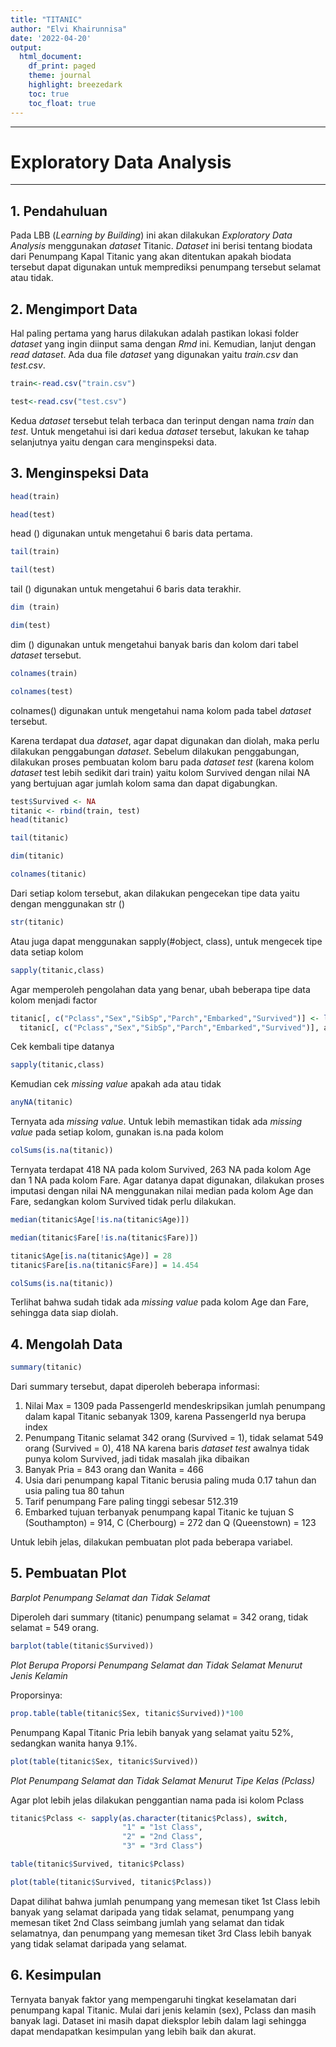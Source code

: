 ---
title: "TITANIC"
author: "Elvi Khairunnisa"
date: '2022-04-20'
output:
  html_document:
    df_print: paged
    theme: journal
    highlight: breezedark
    toc: true
    toc_float: true
---
***
# Exploratory Data Analysis
***

## 1. Pendahuluan

Pada LBB (*Learning by Building*) ini akan dilakukan *Exploratory Data Analysis* menggunakan *dataset* Titanic. 
*Dataset* ini berisi tentang biodata dari Penumpang Kapal Titanic yang akan ditentukan apakah biodata tersebut dapat digunakan untuk memprediksi penumpang tersebut selamat atau tidak.
 

## 2. Mengimport Data

Hal paling pertama yang harus dilakukan adalah pastikan lokasi folder *dataset* yang ingin diinput sama dengan *Rmd* ini. 
Kemudian, lanjut dengan *read dataset*. Ada dua file *dataset* yang digunakan yaitu *train.csv* dan *test.csv*.

```{r}
train<-read.csv("train.csv")
```
```{r}
test<-read.csv("test.csv")
```

Kedua *dataset* tersebut telah terbaca dan terinput dengan nama *train* dan *test*. 
Untuk mengetahui isi dari kedua *dataset* tersebut, lakukan ke tahap selanjutnya yaitu dengan cara menginspeksi data.


## 3. Menginspeksi Data

```{r}
head(train)
```
```{r}
head(test)
```
head () digunakan untuk mengetahui 6 baris data pertama.

```{r}
tail(train)
```
```{r}
tail(test)
```

tail () digunakan untuk mengetahui 6 baris data terakhir.

```{r}
dim (train)
```
```{r}
dim(test)
```

dim () digunakan untuk mengetahui banyak baris dan kolom dari tabel *dataset* tersebut.

```{r}
colnames(train)
```
```{r}
colnames(test)
```

colnames() digunakan untuk mengetahui nama kolom pada tabel *dataset* tersebut.

Karena terdapat dua *dataset*, agar dapat digunakan dan diolah, maka perlu dilakukan penggabungan *dataset*. 
Sebelum dilakukan penggabungan, dilakukan proses pembuatan kolom baru pada *dataset test* (karena kolom *dataset* test lebih sedikit dari train) yaitu kolom Survived dengan nilai NA yang bertujuan agar jumlah kolom sama dan dapat digabungkan.

```{r}
test$Survived <- NA
titanic <- rbind(train, test)
head(titanic)
```
```{r}
tail(titanic)
```
```{r}
dim(titanic)
```
```{r}
colnames(titanic)
```
Dari setiap kolom tersebut, akan dilakukan pengecekan tipe data yaitu dengan menggunakan str ()
```{r}
str(titanic)
```
Atau juga dapat menggunakan sapply(#object, class), untuk mengecek tipe data setiap kolom

```{r}
sapply(titanic,class)
```

Agar memperoleh pengolahan data yang benar, ubah beberapa tipe data kolom menjadi factor
```{r}
titanic[, c("Pclass","Sex","SibSp","Parch","Embarked","Survived")] <- lapply(
  titanic[, c("Pclass","Sex","SibSp","Parch","Embarked","Survived")], as.factor)
```

Cek kembali tipe datanya
```{r}
sapply(titanic,class)
```

Kemudian cek *missing value* apakah ada atau tidak

```{r}
anyNA(titanic)
```
Ternyata ada *missing value*. Untuk lebih memastikan tidak ada *missing value* pada setiap kolom, gunakan is.na pada kolom

```{r}
colSums(is.na(titanic))
```

Ternyata terdapat 418 NA pada kolom Survived, 263 NA pada kolom Age dan 1 NA pada kolom Fare. 
Agar datanya dapat digunakan, dilakukan proses imputasi dengan nilai NA menggunakan nilai median pada kolom Age dan Fare, sedangkan kolom Survived tidak perlu dilakukan. 
```{r}
median(titanic$Age[!is.na(titanic$Age)])
```

```{r}
median(titanic$Fare[!is.na(titanic$Fare)])
```
```{r}
titanic$Age[is.na(titanic$Age)] = 28
titanic$Fare[is.na(titanic$Fare)] = 14.454
```

```{r}
colSums(is.na(titanic))
```
Terlihat bahwa sudah tidak ada *missing value* pada kolom Age dan Fare, sehingga data siap diolah.

## 4. Mengolah Data

```{r}
summary(titanic)
```
Dari summary tersebut, dapat diperoleh beberapa informasi:

1. Nilai Max = 1309 pada PassengerId mendeskripsikan jumlah penumpang dalam kapal Titanic sebanyak 1309, karena PassengerId nya berupa index
2. Penumpang Titanic selamat 342 orang (Survived = 1), tidak selamat 549 orang (Survived = 0), 418 NA karena baris *dataset test* awalnya tidak punya kolom Survived, jadi tidak masalah jika dibaikan
3. Banyak Pria = 843 orang dan Wanita = 466
4. Usia dari penumpang kapal Titanic berusia paling muda 0.17 tahun dan usia paling tua 80 tahun
5. Tarif penumpang Fare paling tinggi sebesar 512.319
6. Embarked tujuan terbanyak penumpang kapal Titanic ke tujuan S (Southampton) = 914, C (Cherbourg) = 272 dan Q (Queenstown) = 123


Untuk lebih jelas, dilakukan pembuatan plot pada beberapa variabel.

## 5. Pembuatan Plot

*Barplot Penumpang Selamat dan Tidak Selamat*

Diperoleh dari summary (titanic) penumpang selamat = 342 orang, tidak selamat = 549 orang.
```{r}
barplot(table(titanic$Survived))
```


*Plot Berupa Proporsi Penumpang Selamat dan Tidak Selamat Menurut Jenis Kelamin*

Proporsinya:

```{r}
prop.table(table(titanic$Sex, titanic$Survived))*100
```
Penumpang Kapal Titanic Pria lebih banyak yang selamat yaitu 52%, sedangkan wanita hanya 9.1%.

```{r}
plot(table(titanic$Sex, titanic$Survived))
```


*Plot Penumpang Selamat dan Tidak Selamat Menurut Tipe Kelas (Pclass)*

Agar plot lebih jelas dilakukan penggantian nama pada isi kolom Pclass
```{r}
titanic$Pclass <- sapply(as.character(titanic$Pclass), switch,
                         "1" = "1st Class",
                         "2" = "2nd Class",
                         "3" = "3rd Class")
```


```{r}
table(titanic$Survived, titanic$Pclass)
```

```{r}
plot(table(titanic$Survived, titanic$Pclass))
```

Dapat dilihat bahwa jumlah penumpang yang memesan tiket 1st Class lebih banyak yang selamat daripada yang tidak selamat, penumpang yang memesan tiket 2nd Class seimbang jumlah yang selamat dan tidak selamatnya, dan penumpang yang memesan tiket 3rd Class lebih banyak yang tidak selamat daripada yang selamat.


## 6. Kesimpulan

Ternyata banyak faktor yang mempengaruhi tingkat keselamatan dari penumpang kapal Titanic. Mulai dari jenis kelamin (sex), Pclass dan masih banyak lagi. Dataset ini masih dapat dieksplor lebih dalam lagi sehingga dapat mendapatkan kesimpulan yang lebih baik dan akurat.

